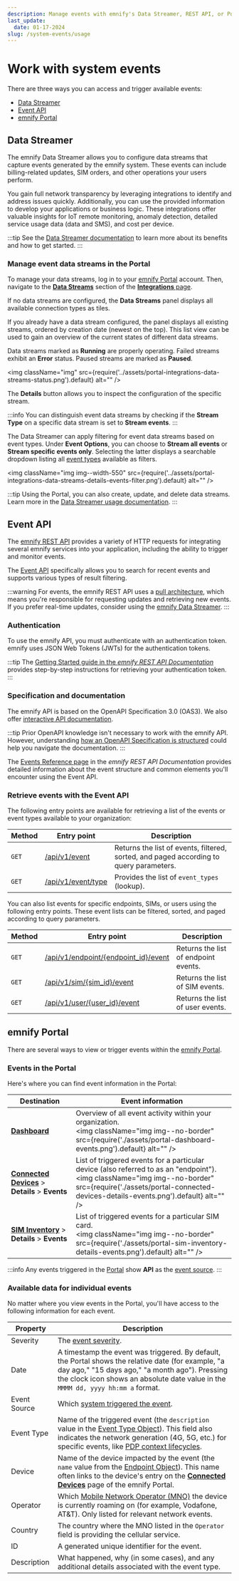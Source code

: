 ```yaml
---
description: Manage events with emnify's Data Streamer, REST API, or Portal
last_update:
  date: 01-17-2024
slug: /system-events/usage
---
```


# Work with system events

There are three ways you can access and trigger available events:

- [Data Streamer](#data-streamer)
- [Event API](#event-api)
- [emnify Portal](#emnify-portal)

## Data Streamer

The emnify Data Streamer allows you to configure data streams that capture events generated by the emnify system.
These events can include billing-related updates, SIM orders, and other operations your users perform.

You gain full network transparency by leveraging integrations to identify and address issues quickly.
Additionally, you can use the provided information to develop your applications or business logic.
These integrations offer valuable insights for IoT remote monitoring, anomaly detection, detailed service usage data (data and SMS), and cost per device.

:::tip
See the [Data Streamer documentation](/multicloud-data-streamer) to learn more about its benefits and how to get started.
:::

### Manage event data streams in the Portal

To manage your data streams, log in to your [emnify Portal](https://portal.emnify.com/) account.
Then, navigate to the [**Data Streams**](https://portal.emnify.com/integrations#data-streams) section of the [**Integrations** page](https://portal.emnify.com/integrations).

If no data streams are configured, the **Data Streams** panel displays all available connection types as tiles.

If you already have a data stream configured, the panel displays all existing streams, ordered by creation date (newest on the top).
This list view can be used to gain an overview of the current states of different data streams.

Data streams marked as **Running** are properly operating.
Failed streams exhibit an **Error** status.
Paused streams are marked as **Paused**.

<img
  className="img"
  src={require('../assets/portal-integrations-data-streams-status.png').default}
  alt=""
/>

The **Details** button allows you to inspect the configuration of the specific stream.

:::info
You can distinguish event data streams by checking if the **Stream Type** on a specific data stream is set to **Stream events**.
:::

The Data Streamer can apply filtering for event data streams based on event types.
Under **Event Options**, you can choose to **Stream all events** or **Stream specific events only**.
Selecting the latter displays a searchable dropdown listing all [event types](/system-events/event-types) available as filters.

<img
  className="img img--width-550"
  src={require('../assets/portal-integrations-data-streams-details-events-filter.png').default}
  alt=""
/>

:::tip
Using the Portal, you can also create, update, and delete data streams.
Learn more in the [Data Streamer usage documentation](/multicloud-data-streamer/usage#data-streamer-in-the-portal).
:::

## Event API

The [emnify REST API](/rest) provides a variety of HTTP requests for integrating several emnify services into your application, including the ability to trigger and monitor events.

The [Event API](#retrieve-events-with-the-event-api) specifically allows you to search for recent events and supports various types of result filtering.

:::warning
For events, the emnify REST API uses a [pull architecture](https://dev.to/anubhavitis/push-vs-pull-api-architecture-1djo), which means you're responsible for requesting updates and retrieving new events.
If you prefer real-time updates, consider using the [emnify Data Streamer](#data-streamer).
:::

### Authentication

To use the emnify API, you must authenticate with an authentication token.
emnify uses JSON Web Tokens (JWTs) for the authentication tokens.

:::tip
The [Getting Started guide in the _emnify REST API Documentation_](https://cdn.emnify.net/api/doc/getting-started.html) provides step-by-step instructions for retrieving your authentication token.
:::

### Specification and documentation

The emnify API is based on the OpenAPI Specification 3.0 (OAS3).
We also offer [interactive API documentation](https://cdn.emnify.net/api/doc/swagger.html).

:::tip
Prior OpenAPI knowledge isn't necessary to work with the emnify API.
However, understanding [how an OpenAPI Specification is structured](https://oai.github.io/Documentation/specification.html) could help you navigate the documentation.
:::

The [Events Reference page](https://cdn.emnify.net/api/doc/event.html) in the _emnify REST API Documentation_ provides detailed information about the event structure and common elements you'll encounter using the Event API.

### Retrieve events with the Event API

The following entry points are available for retrieving a list of the events or event types available to your organization:

| Method   | Entry point     | Description   |
| -------- | --------------- | ------------- |
| `GET`    | [/api/v1/event](https://cdn.emnify.net/api/doc/swagger.html#/Events/GetEvents)  | Returns the list of events, filtered, sorted, and paged according to query parameters. |
| `GET`    | [/api/v1/event/type](https://cdn.emnify.net/api/doc/swagger.html#/Events/EventTypeGet)  | Provides the list of `event_types` (lookup). |

You can also list events for specific endpoints, SIMs, or users using the following entry points.
These event lists can be filtered, sorted, and paged according to query parameters.

| Method   | Entry point     | Description   |
| -------- | --------------- | ------------- |
| `GET`    | [/api/v1/endpoint/\{endpoint_id\}/event](https://cdn.emnify.net/api/doc/swagger.html#/Endpoint/EndpointEventsByID)  | Returns the list of endpoint events. |
| `GET`    | [/api/v1/sim/\{sim_id\}/event](https://cdn.emnify.net/api/doc/swagger.html#/SIM/SimEventPagePerPageSortBySimIdAndQGet)  | Returns the list of SIM events. |
| `GET`    | [/api/v1/user/\{user_id\}/event](https://cdn.emnify.net/api/doc/swagger.html#/User%20Management/UserEventPagePerPageSortByUserIdAndQGet)  | Returns the list of user events. |

## emnify Portal

There are several ways to view or trigger events within the [emnify Portal](https://portal.emnify.com/).

### Events in the Portal

Here's where you can find event information in the Portal:

|  Destination  |   Event information  |
| --- | --- |
| [**Dashboard**](https://portal.emnify.com/) | Overview of all event activity within your organization. <br/> <img className="img img--no-border" src={require('./assets/portal-dashboard-events.png').default} alt="" /> |
|  [**Connected Devices**](https://portal.emnify.com/connected-devices)&nbsp;<span aria-label="and then">></span> **Details**&nbsp;<span aria-label="and then">></span> **Events** | List of triggered events for a particular device (also referred to as an "endpoint"). <br/> <img className="img img--no-border" src={require('./assets/portal-connected-devices-details-events.png').default} alt="" /> |
| [**SIM Inventory**](https://portal.emnify.com/sim-inventory)&nbsp;<span aria-label="and then">></span> **Details**&nbsp;<span aria-label="and then">></span> **Events** | List of triggered events for a particular SIM card. <br/> <img className="img img--no-border" src={require('./assets/portal-sim-inventory-details-events.png').default} alt="" /> |

:::info
Any events triggered in the [Portal](https://portal.emnify.com/) show **API** as the [event source](/system-events#event-source).
:::

### Available data for individual events

No matter where you view events in the Portal, you'll have access to the following information for each event.

| Property     | Description |
| ------------ | ----------- |
| Severity     | The [event severity](/system-events#event-severity). |
| Date         | A timestamp the event was triggered. By default, the Portal shows the relative date (for example, "a day ago," "15 days ago," "a month ago"). Pressing the clock icon shows an absolute date value in the `MMMM dd, yyyy hh:mm a` format. |
| Event Source | Which [system triggered the event](/system-events#event-source). |
| Event Type   | Name of the triggered event (the `description` value in the [Event Type Object](https://cdn.emnify.net/api/doc/event.html#event-type-object)). This field also indicates the network generation (4G, 5G, etc.) for specific events, like [PDP context lifecycles](/system-events/event-types#data-connection-lifecycle). |
| Device       | Name of the device impacted by the event (the `name` value from the [Endpoint Object](https://cdn.emnify.net/api/doc/event.html#endpoint-object)). This name often links to the device's entry on the [**Connected Devices**](https://portal.emnify.com/connected-devices) page of the emnify Portal. |
| Operator     | Which [Mobile Network Operator (MNO)](https://www.emnify.com/iot-glossary/mno) the device is currently roaming on (for example, Vodafone, AT&T). Only listed for relevant network events. |
| Country      | The country where the MNO listed in the `Operator` field is providing the cellular service. |
| ID           | A generated unique identifier for the event. |
| Description  | What happened, why (in some cases), and any additional details associated with the event type. |
